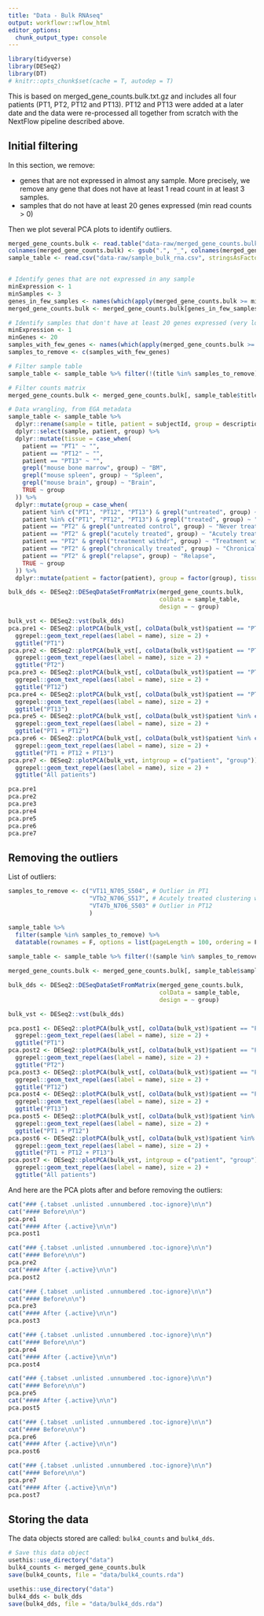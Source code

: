 ```yaml
---
title: "Data - Bulk RNAseq"
output: workflowr::wflow_html
editor_options:
  chunk_output_type: console
---
```


```r
library(tidyverse)
library(DESeq2)
library(DT)
# knitr::opts_chunk$set(cache = T, autodep = T)
```


This is based on merged_gene_counts.bulk.txt.gz and includes all four patients (PT1, PT2, PT12 and PT13). PT12 and PT13 were added at a later date and the data were re-processed all together from scratch with the NextFlow pipeline described above.

## Initial filtering

In this section, we remove:

* genes that are not expressed in almost any sample. More precisely, we remove any gene that does not have at least 1 read count in at least 3 samples.
* samples that do not have at least 20 genes expressed (min read counts > 0)

Then we plot several PCA plots to identify outliers.

```r
merged_gene_counts.bulk <- read.table("data-raw/merged_gene_counts.bulk.txt.gz", row.names = 1, header = T)
colnames(merged_gene_counts.bulk) <- gsub(".", "_", colnames(merged_gene_counts.bulk), fixed = T)
sample_table <- read.csv("data-raw/sample_bulk_rna.csv", stringsAsFactors = F)


# Identify genes that are not expressed in any sample
minExpression <- 1
minSamples <- 3
genes_in_few_samples <- names(which(apply(merged_gene_counts.bulk >= minExpression, 1, sum) >= minSamples))
merged_gene_counts.bulk <- merged_gene_counts.bulk[genes_in_few_samples, ]

# Identify samples that don't have at least 20 genes expressed (very low hanging fruit)
minExpression <- 1
minGenes <- 20
samples_with_few_genes <- names(which(apply(merged_gene_counts.bulk >= minExpression, 2, sum) < minGenes))
samples_to_remove <- c(samples_with_few_genes)

# Filter sample table
sample_table <- sample_table %>% filter(!(title %in% samples_to_remove))

# Filter counts matrix
merged_gene_counts.bulk <- merged_gene_counts.bulk[, sample_table$title]

# Data wrangling, from EGA metadata
sample_table <- sample_table %>%
  dplyr::rename(sample = title, patient = subjectId, group = description) %>%
  dplyr::select(sample, patient, group) %>%
  dplyr::mutate(tissue = case_when(
    patient == "PT1" ~ "",
    patient == "PT12" ~ "",
    patient == "PT13" ~ "",
    grepl("mouse bone marrow", group) ~ "BM",
    grepl("mouse spleen", group) ~ "Spleen",
    grepl("mouse brain", group) ~ "Brain",
    TRUE ~ group
  )) %>%
  dplyr::mutate(group = case_when(
    patient %in% c("PT1", "PT12", "PT13") & grepl("untreated", group) ~ "Untreated",
    patient %in% c("PT1", "PT12", "PT13") & grepl("treated", group) ~ "Treated",
    patient == "PT2" & grepl("untreated control", group) ~ "Never treated",
    patient == "PT2" & grepl("acutely treated", group) ~ "Acutely treated",
    patient == "PT2" & grepl("treatment withdr", group) ~ "Treatment withdrawn",
    patient == "PT2" & grepl("chronically treated", group) ~ "Chronically treated",
    patient == "PT2" & grepl("relapse", group) ~ "Relapse",
    TRUE ~ group
  )) %>%
  dplyr::mutate(patient = factor(patient), group = factor(group), tissue = factor(tissue))

bulk_dds <- DESeq2::DESeqDataSetFromMatrix(merged_gene_counts.bulk,
                                           colData = sample_table,
                                           design = ~ group)

bulk_vst <- DESeq2::vst(bulk_dds)
pca.pre1 <- DESeq2::plotPCA(bulk_vst[, colData(bulk_vst)$patient == "PT1"], intgroup = c("patient", "group")) +
  ggrepel::geom_text_repel(aes(label = name), size = 2) +
  ggtitle("PT1")
pca.pre2 <- DESeq2::plotPCA(bulk_vst[, colData(bulk_vst)$patient == "PT2"], intgroup = c("patient", "group")) +
  ggrepel::geom_text_repel(aes(label = name), size = 2) +
  ggtitle("PT2")
pca.pre3 <- DESeq2::plotPCA(bulk_vst[, colData(bulk_vst)$patient == "PT12"], intgroup = c("patient", "group")) +
  ggrepel::geom_text_repel(aes(label = name), size = 2) +
  ggtitle("PT12")
pca.pre4 <- DESeq2::plotPCA(bulk_vst[, colData(bulk_vst)$patient == "PT13"], intgroup = c("patient", "group")) +
  ggrepel::geom_text_repel(aes(label = name), size = 2) +
  ggtitle("PT13")
pca.pre5 <- DESeq2::plotPCA(bulk_vst[, colData(bulk_vst)$patient %in% c("PT1", "PT12")], intgroup = c("patient", "group")) +
  ggrepel::geom_text_repel(aes(label = name), size = 2) +
  ggtitle("PT1 + PT12")
pca.pre6 <- DESeq2::plotPCA(bulk_vst[, colData(bulk_vst)$patient %in% c("PT1", "PT12", "PT13")], intgroup = c("patient", "group")) +
  ggrepel::geom_text_repel(aes(label = name), size = 2) +
  ggtitle("PT1 + PT12 + PT13")
pca.pre7 <- DESeq2::plotPCA(bulk_vst, intgroup = c("patient", "group")) +
  ggrepel::geom_text_repel(aes(label = name), size = 2) +
  ggtitle("All patients")

pca.pre1
pca.pre2
pca.pre3
pca.pre4
pca.pre5
pca.pre6
pca.pre7
```

## Removing the outliers

List of outliers:

```r
samples_to_remove <- c("VT11_N705_S504", # Outlier in PT1
                       "VTb2_N706_S517", # Acutely treated clustering with untreated
                       "VT47b_N706_S503" # Outlier in PT12
                       )

sample_table %>%
  filter(sample %in% samples_to_remove) %>%
  datatable(rownames = F, options = list(pageLength = 100, ordering = F, dom = 't'))
  
sample_table <- sample_table %>% filter(!(sample %in% samples_to_remove))

merged_gene_counts.bulk <- merged_gene_counts.bulk[, sample_table$sample]

bulk_dds <- DESeq2::DESeqDataSetFromMatrix(merged_gene_counts.bulk,
                                           colData = sample_table,
                                           design = ~ group)

bulk_vst <- DESeq2::vst(bulk_dds)

pca.post1 <- DESeq2::plotPCA(bulk_vst[, colData(bulk_vst)$patient == "PT1"], intgroup = c("patient", "group")) +
  ggrepel::geom_text_repel(aes(label = name), size = 2) +
  ggtitle("PT1")
pca.post2 <- DESeq2::plotPCA(bulk_vst[, colData(bulk_vst)$patient == "PT2"], intgroup = c("patient", "group")) +
  ggrepel::geom_text_repel(aes(label = name), size = 2) +
  ggtitle("PT2")
pca.post3 <- DESeq2::plotPCA(bulk_vst[, colData(bulk_vst)$patient == "PT12"], intgroup = c("patient", "group")) +
  ggrepel::geom_text_repel(aes(label = name), size = 2) +
  ggtitle("PT12")
pca.post4 <- DESeq2::plotPCA(bulk_vst[, colData(bulk_vst)$patient == "PT13"], intgroup = c("patient", "group")) +
  ggrepel::geom_text_repel(aes(label = name), size = 2) +
  ggtitle("PT13")
pca.post5 <- DESeq2::plotPCA(bulk_vst[, colData(bulk_vst)$patient %in% c("PT1", "PT12")], intgroup = c("patient", "group")) +
  ggrepel::geom_text_repel(aes(label = name), size = 2) +
  ggtitle("PT1 + PT12")
pca.post6 <- DESeq2::plotPCA(bulk_vst[, colData(bulk_vst)$patient %in% c("PT1", "PT12", "PT13")], intgroup = c("patient", "group")) +
  ggrepel::geom_text_repel(aes(label = name), size = 2) +
  ggtitle("PT1 + PT12 + PT13")
pca.post7 <- DESeq2::plotPCA(bulk_vst, intgroup = c("patient", "group")) +
  ggrepel::geom_text_repel(aes(label = name), size = 2) +
  ggtitle("All patients")
```

And here are the PCA plots after and before removing the outliers:

```r
cat("### {.tabset .unlisted .unnumbered .toc-ignore}\n\n")
cat("#### Before\n\n")
pca.pre1
cat("#### After {.active}\n\n")
pca.post1

cat("### {.tabset .unlisted .unnumbered .toc-ignore}\n\n")
cat("#### Before\n\n")
pca.pre2
cat("#### After {.active}\n\n")
pca.post2

cat("### {.tabset .unlisted .unnumbered .toc-ignore}\n\n")
cat("#### Before\n\n")
pca.pre3
cat("#### After {.active}\n\n")
pca.post3

cat("### {.tabset .unlisted .unnumbered .toc-ignore}\n\n")
cat("#### Before\n\n")
pca.pre4
cat("#### After {.active}\n\n")
pca.post4

cat("### {.tabset .unlisted .unnumbered .toc-ignore}\n\n")
cat("#### Before\n\n")
pca.pre5
cat("#### After {.active}\n\n")
pca.post5

cat("### {.tabset .unlisted .unnumbered .toc-ignore}\n\n")
cat("#### Before\n\n")
pca.pre6
cat("#### After {.active}\n\n")
pca.post6

cat("### {.tabset .unlisted .unnumbered .toc-ignore}\n\n")
cat("#### Before\n\n")
pca.pre7
cat("#### After {.active}\n\n")
pca.post7
```


## Storing the data

The data objects stored are called: `bulk4_counts` and `bulk4_dds`.

```r
# Save this data object
usethis::use_directory("data")
bulk4_counts <- merged_gene_counts.bulk
save(bulk4_counts, file = "data/bulk4_counts.rda")

usethis::use_directory("data")
bulk4_dds <- bulk_dds
save(bulk4_dds, file = "data/bulk4_dds.rda")
```

